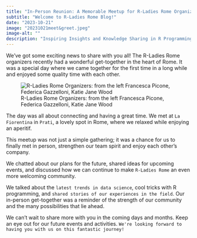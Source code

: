 ```yaml
---
title: "In-Person Reunion: A Memorable Meetup for R-Ladies Rome Organizers"
subtitle: "Welcome to R-Ladies Rome Blog!"
date: "2023-10-21"
image: "20231021meet&greet.jpeg"
image-alt: ""
description: "Inspiring Insights and Knowledge Sharing in R Programming"
---
```




We've got some exciting news to share with you all! The R-Ladies Rome organizers recently had a wonderful get-together in the heart of Rome. It was a special day where we came together for the first time in a long while and enjoyed some quality time with each other.

![R-Ladies Rome Organizers: from the left Francesca Picone, Federica Gazzelloni, Katie Jane Wood](20231021meet&greet.jpeg)

The day was all about connecting and having a great time. We met at `La Fiorentina` in `Prati`, a lovely spot in Rome, where we relaxed while enjoying an aperitif.

This meetup was not just a simple gathering; it was a chance for us to finally met in person, strengthen our team spirit and enjoy each other's company. 

We chatted about our plans for the future, shared ideas for upcoming events, and discussed how we can continue to make `R-Ladies Rome` an even more welcoming community.

We talked about the `latest trends in data science`, cool tricks with R programming, and `shared stories of our experiences in the field`. Our in-person get-together was a reminder of the strength of our community and the many possibilities that lie ahead.

We can't wait to share more with you in the coming days and months. Keep an eye out for our future events and activities. `We're looking forward to having you with us on this fantastic journey!`